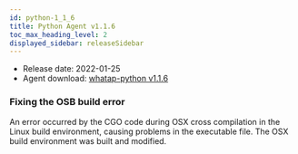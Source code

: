 ```yaml
---
id: python-1_1_6
title: Python Agent v1.1.6
toc_max_heading_level: 2
displayed_sidebar: releaseSidebar
---
```



- Release date: 2022-01-25
- Agent download: [whatap-python v1.1.6](https://pypi.org/project/whatap-python/1.1.6/)

### Fixing the OSB build error

An error occurred by the CGO code during OSX cross compilation in the Linux build environment, causing problems in the executable file. The OSX build environment was built and modified.
